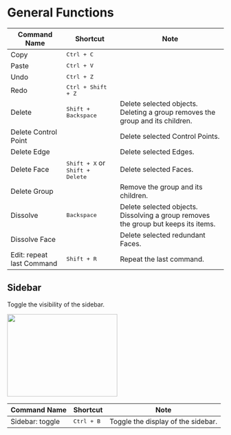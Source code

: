 
# General Functions

| Command Name              | Shortcut                                          | Note                                                                               |
| ------------------------- | ------------------------------------------------- | ---------------------------------------------------------------------------------- |
| Copy                      | <kbd>Ctrl + C</kbd>                               |                                                                                    |
| Paste                     | <kbd>Ctrl + V</kbd>                         |                                                                                    |
| Undo                      | <kbd>Ctrl + Z</kbd>                               |                                                                                    |
| Redo                      | <kbd>Ctrl + Shift + Z</kbd>                       |                                                                                    |
| Delete                    | <kbd>Shift + Backspace</kbd>                      | Delete selected objects. Deleting a group removes the group and its children.      |
| Delete Control Point      |                                                   | Delete selected Control Points.                                                    |
| Delete Edge               |                                                   | Delete selected Edges.                                                             |
| Delete Face               | <kbd>Shift + X</kbd> or <kbd>Shift + Delete</kbd> | Delete selected Faces.                                                             |
| Delete Group              |                                                   | Remove the group and its children.                                                 |
| Dissolve                  | <kbd>Backspace</kbd>                              | Delete selected objects. Dissolving a group removes the group but keeps its items. |
| Dissolve Face             |                                                   | Delete selected redundant Faces.                                                   |
| Edit: repeat last Command | <kbd>Shift + R</kbd>                              | Repeat the last command.                                                           |

## Sidebar

Toggle the visibility of the sidebar.

<Image src="/img/sidebar.png" width="256" height="192"/>

| Command Name    | Shortcut            | Note                               |
| --------------- | ------------------- | ---------------------------------- |
| Sidebar: toggle | <kbd>Ctrl + B</kbd> | Toggle the display of the sidebar. |
















